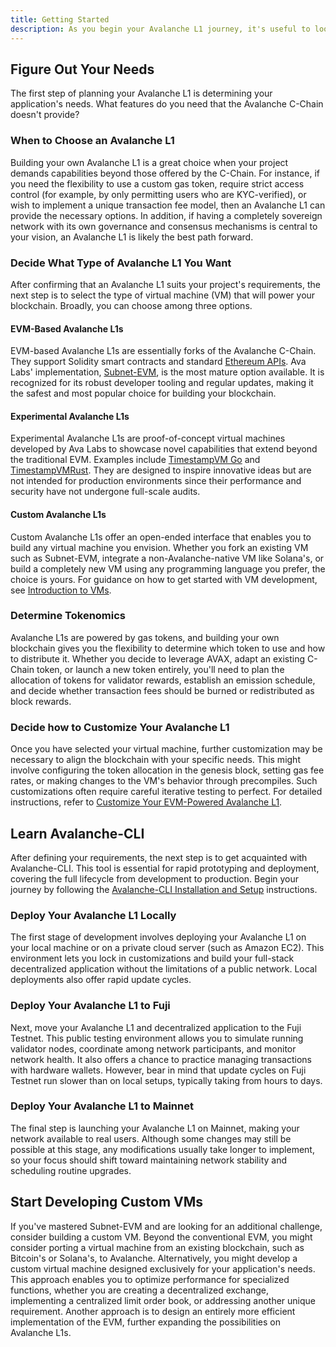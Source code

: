 ```yaml
---
title: Getting Started
description: As you begin your Avalanche L1 journey, it's useful to look at the lifecycle of taking an Avalanche L1 from idea to production.
---
```


## Figure Out Your Needs

The first step of planning your Avalanche L1 is determining your application's needs. What features do you need that the Avalanche C-Chain doesn't provide? 

### When to Choose an Avalanche L1

Building your own Avalanche L1 is a great choice when your project demands capabilities beyond those offered by the C-Chain. For instance, if you need the flexibility to use a custom gas token, require strict access control (for example, by only permitting users who are KYC-verified), or wish to implement a unique transaction fee model, then an Avalanche L1 can provide the necessary options. In addition, if having a completely sovereign network with its own governance and consensus mechanisms is central to your vision, an Avalanche L1 is likely the best path forward.

### Decide What Type of Avalanche L1 You Want

After confirming that an Avalanche L1 suits your project's requirements, the next step is to select the type of virtual machine (VM) that will power your blockchain. Broadly, you can choose among three options.

#### EVM-Based Avalanche L1s

EVM-based Avalanche L1s are essentially forks of the Avalanche C-Chain. They support Solidity smart contracts and standard [Ethereum APIs](/docs/api-reference/c-chain/api#ethereum-apis). Ava Labs' implementation, [Subnet-EVM](https://github.com/ava-labs/subnet-evm), is the most mature option available. It is recognized for its robust developer tooling and regular updates, making it the safest and most popular choice for building your blockchain.

#### Experimental Avalanche L1s

Experimental Avalanche L1s are proof-of-concept virtual machines developed by Ava Labs to showcase novel capabilities that extend beyond the traditional EVM. Examples include [TimestampVM Go](/docs/virtual-machines/golang-vms/simple-golang-vm) and [TimestampVMRust](/docs/virtual-machines/timestamp-vm/introduction). They are designed to inspire innovative ideas but are not intended for production environments since their performance and security have not undergone full-scale audits.

#### Custom Avalanche L1s

Custom Avalanche L1s offer an open-ended interface that enables you to build any virtual machine you envision. Whether you fork an existing VM such as Subnet-EVM, integrate a non-Avalanche-native VM like Solana's, or build a completely new VM using any programming language you prefer, the choice is yours. For guidance on how to get started with VM development, see [Introduction to VMs](/docs/virtual-machines).

### Determine Tokenomics

Avalanche L1s are powered by gas tokens, and building your own blockchain gives you the flexibility to determine which token to use and how to distribute it. Whether you decide to leverage AVAX, adapt an existing C-Chain token, or launch a new token entirely, you'll need to plan the allocation of tokens for validator rewards, establish an emission schedule, and decide whether transaction fees should be burned or redistributed as block rewards.

### Decide how to Customize Your Avalanche L1

Once you have selected your virtual machine, further customization may be necessary to align the blockchain with your specific needs. This might involve configuring the token allocation in the genesis block, setting gas fee rates, or making changes to the VM's behavior through precompiles. Such customizations often require careful iterative testing to perfect. For detailed instructions, refer to [Customize Your EVM-Powered Avalanche L1](/docs/avalanche-l1s/upgrade/customize-avalanche-l1).

## Learn Avalanche-CLI

After defining your requirements, the next step is to get acquainted with Avalanche-CLI. This tool is essential for rapid prototyping and deployment, covering the full lifecycle from development to production. Begin your journey by following the [Avalanche-CLI Installation and Setup](https://build.avax.network/docs/tooling/get-avalanche-cli) instructions.

### Deploy Your Avalanche L1 Locally

The first stage of development involves deploying your Avalanche L1 on your local machine or on a private cloud server (such as Amazon EC2). This environment lets you lock in customizations and build your full-stack decentralized application without the limitations of a public network. Local deployments also offer rapid update cycles.

### Deploy Your Avalanche L1 to Fuji

Next, move your Avalanche L1 and decentralized application to the Fuji Testnet. This public testing environment allows you to simulate running validator nodes, coordinate among network participants, and monitor network health. It also offers a chance to practice managing transactions with hardware wallets. However, bear in mind that update cycles on Fuji Testnet run slower than on local setups, typically taking from hours to days.

### Deploy Your Avalanche L1 to Mainnet

The final step is launching your Avalanche L1 on Mainnet, making your network available to real users. Although some changes may still be possible at this stage, any modifications usually take longer to implement, so your focus should shift toward maintaining network stability and scheduling routine upgrades.

## Start Developing Custom VMs

If you've mastered Subnet-EVM and are looking for an additional challenge, consider building a custom VM. Beyond the conventional EVM, you might consider porting a virtual machine from an existing blockchain, such as Bitcoin's or Solana's, to Avalanche. Alternatively, you might develop a custom virtual machine designed exclusively for your application's needs. This approach enables you to optimize performance for specialized functions, whether you are creating a decentralized exchange, implementing a centralized limit order book, or addressing another unique requirement. Another approach is to design an entirely more efficient implementation of the EVM, further expanding the possibilities on Avalanche L1s.